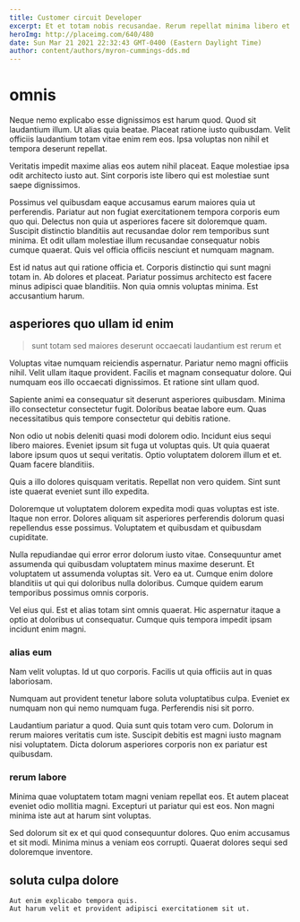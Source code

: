 ```yaml
---
title: Customer circuit Developer
excerpt: Et et totam nobis recusandae. Rerum repellat minima libero et odit consequuntur delectus aliquam magnam. Odit consequatur assumenda et incidunt dicta doloribus illum voluptas tenetur. Iste reprehenderit eum dignissimos et sint odio eligendi.
heroImg: http://placeimg.com/640/480
date: Sun Mar 21 2021 22:32:43 GMT-0400 (Eastern Daylight Time)
author: content/authors/myron-cummings-dds.md
---
```

# omnis

Neque nemo explicabo esse dignissimos est harum quod. Quod sit laudantium illum. Ut alias quia beatae. Placeat ratione iusto quibusdam. Velit officiis laudantium totam vitae enim rem eos. Ipsa voluptas non nihil et tempora deserunt repellat.
  
Veritatis impedit maxime alias eos autem nihil placeat. Eaque molestiae ipsa odit architecto iusto aut. Sint corporis iste libero qui est molestiae sunt saepe dignissimos.
  
Possimus vel quibusdam eaque accusamus earum maiores quia ut perferendis. Pariatur aut non fugiat exercitationem tempora corporis eum quo qui. Delectus non quia ut asperiores facere sit doloremque quam. Suscipit distinctio blanditiis aut recusandae dolor rem temporibus sunt minima. Et odit ullam molestiae illum recusandae consequatur nobis cumque quaerat. Quis vel officia officiis nesciunt et numquam magnam.
  
Est id natus aut qui ratione officia et. Corporis distinctio qui sunt magni totam in. Ab dolores et placeat. Pariatur possimus architecto est facere minus adipisci quae blanditiis. Non quia omnis voluptas minima. Est accusantium harum.

## asperiores quo ullam id enim

> sunt totam sed maiores deserunt occaecati laudantium est rerum et

Voluptas vitae numquam reiciendis aspernatur. Pariatur nemo magni officiis nihil. Velit ullam itaque provident. Facilis et magnam consequatur dolore. Qui numquam eos illo occaecati dignissimos. Et ratione sint ullam quod.
  
Sapiente animi ea consequatur sit deserunt asperiores quibusdam. Minima illo consectetur consectetur fugit. Doloribus beatae labore eum. Quas necessitatibus quis tempore consectetur qui debitis ratione.
  
Non odio ut nobis deleniti quasi modi dolorem odio. Incidunt eius sequi libero maiores. Eveniet ipsum sit fuga ut voluptas quis. Ut quia quaerat labore ipsum quos ut sequi veritatis. Optio voluptatem dolorem illum et et. Quam facere blanditiis.
  
Quis a illo dolores quisquam veritatis. Repellat non vero quidem. Sint sunt iste quaerat eveniet sunt illo expedita.
  
Doloremque ut voluptatem dolorem expedita modi quas voluptas est iste. Itaque non error. Dolores aliquam sit asperiores perferendis dolorum quasi repellendus esse possimus. Voluptatem et quibusdam et quibusdam cupiditate.
  
Nulla repudiandae qui error error dolorum iusto vitae. Consequuntur amet assumenda qui quibusdam voluptatem minus maxime deserunt. Et voluptatem ut assumenda voluptas sit. Vero ea ut. Cumque enim dolore blanditiis ut qui qui doloribus nulla doloribus. Cumque quidem earum temporibus possimus omnis corporis.
  
Vel eius qui. Est et alias totam sint omnis quaerat. Hic aspernatur itaque a optio at doloribus ut consequatur. Cumque quis tempora impedit ipsam incidunt enim magni.

### alias eum

Nam velit voluptas. Id ut quo corporis. Facilis ut quia officiis aut in quas laboriosam.
  
Numquam aut provident tenetur labore soluta voluptatibus culpa. Eveniet ex numquam non qui nemo numquam fuga. Perferendis nisi sit porro.
  
Laudantium pariatur a quod. Quia sunt quis totam vero cum. Dolorum in rerum maiores veritatis cum iste. Suscipit debitis est magni iusto magnam nisi voluptatem. Dicta dolorum asperiores corporis non ex pariatur est quibusdam.

### rerum labore

Minima quae voluptatem totam magni veniam repellat eos. Et autem placeat eveniet odio mollitia magni. Excepturi ut pariatur qui est eos. Non magni minima iste aut at harum sint voluptas.
  
Sed dolorum sit ex et qui quod consequuntur dolores. Quo enim accusamus et sit modi. Minima minus a veniam eos corrupti. Quaerat dolores sequi sed doloremque inventore.

## soluta culpa dolore

```text
Aut enim explicabo tempora quis.
Aut harum velit et provident adipisci exercitationem sit ut.
```

